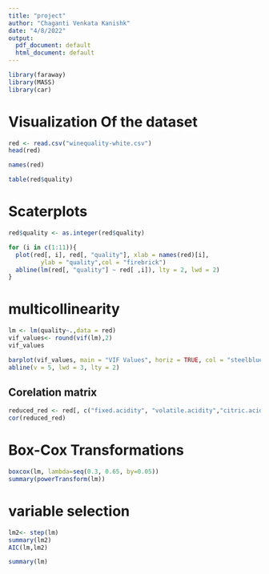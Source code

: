 ---
title: "project"
author: "Chaganti Venkata Kanishk"
date: "4/8/2022"
output:
  pdf_document: default
  html_document: default
---

```{r}
library(faraway)
library(MASS)
library(car)
```



#  Visualization Of the dataset


```{r}
red <- read.csv("winequality-white.csv")
head(red)
```
```{r}
names(red)
```
```{r}
table(red$quality)
```

# Scaterplots 
```{r}
red$quality <- as.integer(red$quality)

for (i in c(1:11)){
  plot(red[, i], red[, "quality"], xlab = names(red)[i],
         ylab = "quality",col = "firebrick")
  abline(lm(red[, "quality"] ~ red[ ,i]), lty = 2, lwd = 2)
}

```



# multicollinearity 

```{r}

lm <- lm(quality~.,data = red) 
vif_values<- round(vif(lm),2)
vif_values
```
```{r}
barplot(vif_values, main = "VIF Values", horiz = TRUE, col = "steelblue")
abline(v = 5, lwd = 3, lty = 2)
```
## Corelation matrix 
```{r}
reduced_red <- red[, c("fixed.acidity", "volatile.acidity","citric.acid","chlorides","free.sulfur.dioxide","total.sulfur.dioxide","pH","sulphates")]
cor(reduced_red)
```

# Box-Cox Transformations

```{r}
boxcox(lm, lambda=seq(0.3, 0.65, by=0.05))
summary(powerTransform(lm))
```
# variable selection

```{r}
lm2<- step(lm)
summary(lm2)
AIC(lm,lm2)
```

```{r}
summary(lm)
```





